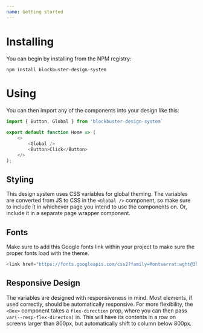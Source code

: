 ```yaml
---
name: Getting started
---
```


# Installing

You can begin by installing from the NPM registry:

`npm install blockbuster-design-system`


# Using

You can then import any of the components into your design like this:
```js
import { Button, Global } from 'blockbuster-design-system`
    
export default function Home => (
    <>
        <Global />
        <Button>Click</Button>
    </>
);
```

## Styling
This design system uses CSS variables for global theming.
The variables are converted from JS to CSS in the `<Global />` component, so make sure to include it in whichever page you intend to use the components on.
Or, include it in a separate page wrapper component.

## Fonts
Make sure to add this Google fonts link within your project to make sure the proper fonts load with the theme.

```js
<link href="https://fonts.googleapis.com/css2?family=Montserrat:wght@300;700&family=Roboto:wght@100;300;400&display=swap" rel="stylesheet" />
```

## Responsive Design
The variables are designed with responsiveness in mind. Most elements, if used correctly, should be automatically responsive. For more flexibility, the `<Box>` component takes a `flex-direction` prop, where you can then pass `var(--resp-flex-directon)` in. This will have its contents in a row on screens larger than 800px, but automatically shift to column below 800px.

